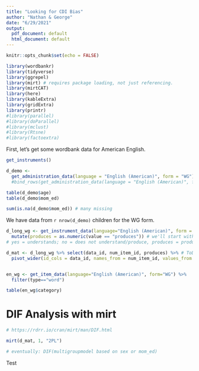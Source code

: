 ```yaml
---
title: "Looking for CDI Bias"
author: "Nathan & George"
date: "6/29/2021"
output:
  pdf_document: default
  html_document: default
---
```


```r
knitr::opts_chunk$set(echo = FALSE)

library(wordbankr)
library(tidyverse)
library(ggrepel)
library(mirt) # requires package loading, not just referencing. 
library(mirtCAT)
library(here)
library(kableExtra)
library(gridExtra)
library(printr)
#library(parallel)
#library(doParallel)
#library(mclust)
#library(Rtsne)
#library(factoextra)
```

First, let's get some wordbank data for American English.

```r
get_instruments()

d_demo <- 
  get_administration_data(language = "English (American)", form = "WG") #%>%
  #bind_rows(get_administration_data(language = "English (American)", form = "WS"))

table(d_demo$age)
table(d_demo$mom_ed)

sum(is.na(d_demo$mom_ed)) # many missing

```

We have data from `r nrow(d_demo)` children for the WG form.
<!-- writing reminder -->

```r
d_long_wg <- get_instrument_data(language="English (American)", form = "WG") %>%
  mutate(produces = as.numeric(value == "produces")) # we'll start with production
# yes = understands; no = does not understand/produce, produces = produces (and understands)

d_mat <- d_long_wg %>% select(data_id, num_item_id, produces) %>% # ToDo: filter out non-word items here
  pivot_wider(id_cols = data_id, names_from = num_item_id, values_from = produces)


en_wg <- get_item_data(language="English (American)", form="WG") %>%
  filter(type=="word")

table(en_wg$category)
```

# DIF Analysis with mirt

```r
# https://rdrr.io/cran/mirt/man/DIF.html

mirt(d_mat, 1, "2PL")

# eventually: DIF(multigroupmodel based on sex or mom_ed)
```

Test
